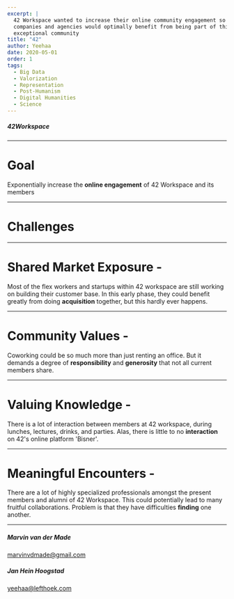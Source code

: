 ```yaml
---
excerpt: |
  42 Workspace wanted to increase their online community engagement so that the 
  companies and agencies would optimally benefit from being part of this
  exceptional community
title: "42"
author: Yeehaa
date: 2020-05-01
order: 1
tags: 
  - Big Data
  - Valorization
  - Representation
  - Post-Humanism
  - Digital Humanities
  - Science
---
```



<Cover>

##### 42Workspace

</Cover>

---

<Basic>

# Goal

Exponentially increase the **online engagement** of 42 Workspace and its
members

</Basic>

---

<SectionCover>

# Challenges

</SectionCover>

---


<Basic>

# Shared Market Exposure -

Most of the flex workers and startups within 42 workspace are still working on
building their customer base. In this early phase, they could benefit greatly
from doing **acquisition** together, but this hardly ever happens.

</Basic>

---

<Basic>

# Community Values - 

Coworking could be so much more than just renting an office. But it demands 
a degree of **responsibility**  and **generosity** that not all current members share.

</Basic>

---

<Basic>

# Valuing Knowledge  -

There is a lot of interaction between members at 42 workspace, during lunches,
lectures, drinks, and parties. Alas, there is little to no **interaction** on 42's 
online platform 'Bisner'.

</Basic>

---

<Basic>

# Meaningful Encounters - 

There are a lot of highly specialized professionals amongst the present members
and alumni of 42 Workspace. This could potentially lead to many fruitful
collaborations. Problem is that they have difficulties **finding** one another.

</Basic>

---

<Cover>

##### Marvin van der Made

marvinvdmade@gmail.com


##### Jan Hein Hoogstad

yeehaa@lefthoek.com

</Cover>
